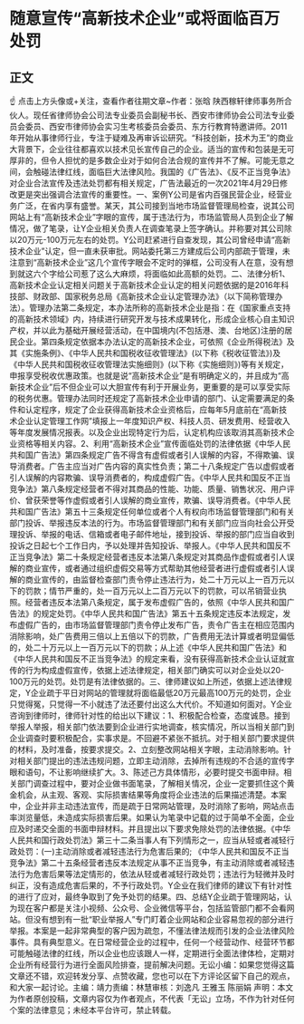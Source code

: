 # 随意宣传“高新技术企业”或将面临百万处罚
## 正文
☝ 点击上方头像或+关注，查看作者往期文章~作者：张晗 陕西稼轩律师事务所合伙人。现任省律师协会公司法专业委员会副秘书长、西安市律师协会公司法专业委员会委员、西安市律师协会实习生考核委员会委员、东方行教育特邀讲师。2011年开始从事律师行业，专注于疑难及再审诉讼研究。“科技创新，技术为王”的商业大背景下，企业往往都喜欢以技术见长宣传自己的企业。适当的宣传和包装是无可厚非的，但令人担忧的是多数企业对于如何合法合规的宣传并不了解。可能无意之间，会触碰法律红线，面临巨大法律风险。我国的《广告法》、《反不正当竞争法》对企业合法宣传及违法处罚都有相关规定，广告法最近的一次2021年4月29日修改更是突出强调合法宣传的重要性。一、案例Y公司是省内百强民营企业，经营业务广泛，在省内享有盛誉。某天，其公司接到当地市场监督管理局检查，说其公司网站上有“高新技术企业”字眼的宣传，属于违法行为，市场监管局人员到企业了解情况，做了笔录，让Y企业相关负责人在调查笔录上签字确认。并称要对其公司除以20万元-100万元左右的处罚。Y公司赶紧进行自查发现，其公司曾经申请“高新技术企业”认定，但一直未获审批。网站委托第三方建成后公司内部疏于管理，未注意到“高新技术企业”这几个宣传字眼会不定时的弹框，公司没有人在意，没有想到就这六个字给公司惹了这么大麻烦，将面临如此高额的处罚。二、法律分析1、高新技术企业认定相关问题关于高新技术企业认定的相关问题依据的是2016年科技部、财政部、国家税务总局《高新技术企业认定管理办法》（以下简称管理办法）。管理办法第二条规定，本办法所称的高新技术企业是指：在《国家重点支持的高新技术领域》内，持续进行研究开发与技术成果转化，形成企业核心自主知识产权，并以此为基础开展经营活动，在中国境内(不包括港、澳、台地区)注册的居民企业。第四条规定依据本办法认定的高新技术企业，可依照《企业所得税法》及其《实施条例》、《中华人民共和国税收征收管理法》(以下称《税收征管法》)及《中华人民共和国税收征收管理法实施细则》(以下称《实施细则》)等有关规定，申报享受税收优惠政策。也就是说“高新技术企业”是有明确定义的，并且成为“高新技术企业”后不但企业可以大胆宣传有利于开展业务，更重要的是可以享受实际的税务优惠。管理办法同时还规定了高新技术企业申请的部门、认定需要满足的条件和认定程序，规定了企业获得高新技术企业资格后，应每年5月底前在“高新技术企业认定管理工作网”填报上一年度知识产权、科技人员、研发费用、经营收入等年度发展情况报表。以及企业出现特定行为后，认定机构应该取消其高新技术企业资格等相关内容。2、利用“高新技术企业”宣传面临处罚的法律依据《中华人民共和国广告法》第四条规定广告不得含有虚假或者引人误解的内容，不得欺骗、误导消费者。广告主应当对广告内容的真实性负责；第二十八条规定广告以虚假或者引人误解的内容欺骗、误导消费者的，构成虚假广告。《中华人民共和国反不正当竞争法》第八条规定经营者不得对其商品的性能、功能、质量、销售状况、用户评价、曾获荣誉等作虚假或者引人误解的商业宣传，欺骗、误导消费者。《中华人民共和国广告法》第五十三条规定任何单位或者个人有权向市场监督管理部门和有关部门投诉、举报违反本法的行为。市场监督管理部门和有关部门应当向社会公开受理投诉、举报的电话、信箱或者电子邮件地址，接到投诉、举报的部门应当自收到投诉之日起七个工作日内，予以处理并告知投诉、举报人。《中华人民共和国反不正当竞争法》第二十条规定经营者违反本法第八条规定对其商品作虚假或者引人误解的商业宣传，或者通过组织虚假交易等方式帮助其他经营者进行虚假或者引人误解的商业宣传的，由监督检查部门责令停止违法行为，处二十万元以上一百万元以下的罚款；情节严重的，处一百万元以上二百万元以下的罚款，可以吊销营业执照。经营者违反本法第八条规定，属于发布虚假广告的，依照《中华人民共和国广告法》的规定处罚。《中华人民共和国广告法》第五十五条规定违反本法规定，发布虚假广告的，由市场监督管理部门责令停止发布广告，责令广告主在相应范围内消除影响，处广告费用三倍以上五倍以下的罚款，广告费用无法计算或者明显偏低的，处二十万元以上一百万元以下的罚款；从上述《中华人民共和国广告法》和《中华人民共和国反不正当竞争法》的规定来看，没有获得高新技术企业认证就宣传的行为构成虚假宣传，依据上述法律规定，相关部门确实可以对企业处以20-100万元的处罚。处罚是有法律依据的。三、律师建议如上所述，依据上述法律规定，Y企业疏于平日对网站的管理就将面临最低20万元最高100万元的处罚，企业只觉得冤，只觉得一不小就违了法还要付出这么大代价。不知道如何面对。Y企业咨询到律师时，律师针对性的给出以下建议：1、积极配合检查，态度诚恳。接到举报人举报，相关部门依法要到企业进行实地调查，核实情况，所以当相关部门到企业调查时要积极配合，实事求是。不回避不紧张不抵抗。对于相关部门要求提供的材料，及时准备，按要求提交。2、立刻整改网站相关字眼，主动消除影响。针对相关部门提出的违法违规问题，立即主动消除，去掉所有违规的不合适的宣传字眼和语句，不让影响继续扩大。3、陈述己方具体情形，必要时提交书面申辩。相关部门调查过程中，要对企业做书面笔录，了解相关情况，企业一定要抓住这个黄金机会，从主观、客观、实际损害结果等角度将企业违法的后果描述清楚。本案中，企业并非主动违法宣传，而是疏于日常网站管理，及时消除了影响，网站点击率浏览量低，未造成实际损害后果。如果认为笔录中记载的过于简单不全面，企业应及时递交全面的书面申辩材料。并且提出以下要求免除处罚的法律依据。《中华人民共和国行政处罚法》第三十二条当事人有下列情形之一，应当从轻或者减轻行政处罚：(一)主动消除或者减轻违法行为危害后果的; 《中华人民共和国反不正当竞争法》第二十五条经营者违反本法规定从事不正当竞争，有主动消除或者减轻违法行为危害后果等法定情形的，依法从轻或者减轻行政处罚；违法行为轻微并及时纠正，没有造成危害后果的，不予行政处罚。Y企业在我们律师的建议下有针对性的进行了应对，最终争取到了免予处罚的结果。四、总结Y企业疏于管理网站，认为现在客户都是关注小视频、公众号、企业微信等平台，包括监管部门都不会看网站。但没有想到有一批“职业举报人”专门盯着企业网站和企业容易忽视的部分进行举报。本案是一起非常典型的客户因为疏忽，不懂法律法规而引发的企业法律风险事件。具有典型意义。在日常经营企业的过程中，任何一个经营动作、经营环节都可能触碰法律的红线，所以企业也应该跟人一样，定期进行全面法律体检，定期对企业所有经营行为进行全面风险排查，提前解决问题。无讼小编：如果您觉得这篇文章还不错，欢迎转发分享、点赞收藏，您也可以在下方评论区留下自己的观点，和大家一起讨论。主编：靖力责编：林慧审核：刘逸凡 王雅玉 陈丽娟 声明：本文为作者原创投稿，文章内容仅为作者观点，不代表「无讼」立场，不作为针对任何个案的法律意见；未经本平台许可，禁止转载。